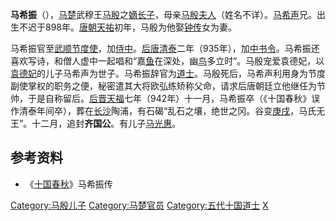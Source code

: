 '''马希振'''（{{bd|9世纪||942年|12月22日|catIdx=M}}），[[马楚|马楚]]武穆王[[马殷|马殷]]之[[嫡长子|嫡长子]]，母亲[[马殷夫人|马殷夫人]]（姓名不详）。[[马希声|马希声]]兄。出生不迟于898年。[[唐朝|唐朝]][[天祐_(唐朝)|天祐]]初年，马殷为他娶[[钟传|钟传]]女为妻。

马希振官至[[武顺节度使|武顺节度使]]，加[[侍中|侍中]]。[[后唐|后唐]][[清泰|清泰]]二年（935年），加[[中书令|中书令]]。马希振还喜欢写诗，和僧人虚中一起唱和“嘉[[鱼|鱼]]在深处，幽[[鸟|鸟]]多立时”。马殷宠爱袁德妃，以[[袁德妃|袁德妃]]的儿子马希声为世子。马希振辞官为[[道士|道士]]。马殷死后，马希声利用身为节度副使掌权的职务之便，秘密遣其大将欧弘练矫称父命，请求后唐朝廷立他继任为节帅，于是自称留后。[[后晋|后晋]][[天福_(后晋)|天福]]七年（942年）十一月，马希振卒（《十国春秋》误作清泰年间卒），葬在[[长沙|长沙]]陶浦，有石碣“乱石之壤，绝世之冈。谷变[[庚戌|庚戌]]，马氏无王”。十二月，追封'''齐国公'''。有儿子[[马光惠|马光惠]]。

==参考资料==
*《[[十国春秋|十国春秋]]》马希振传

[[Category:马殷儿子|Category:马殷儿子]]
[[Category:马楚官员|Category:马楚官员]]
[[Category:五代十国道士|Category:五代十国道士]]
[[Category:马姓|X]]